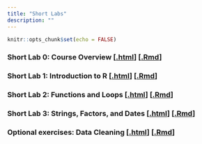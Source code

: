 ```yaml
---
title: "Short Labs"
description: ""
---
```


```r
knitr::opts_chunk$set(echo = FALSE)
```

### Short Lab 0: Course Overview [[.html](files/short-labs/short-lab-00_install.html)] [[.Rmd](https://raw.githubusercontent.com/peteragao/STAT302-AUT2021/base/files/short-labs/short-lab-00_install.Rmd)]

### Short Lab 1: Introduction to R [[.html](files/short-labs/short-lab-01_intro-to-R.html)] [[.Rmd](https://raw.githubusercontent.com/peteragao/STAT302-AUT2021/base/files/short-labs/short-lab-01_intro-to-R.Rmd)]

### Short Lab 2: Functions and Loops [[.html](files/short-labs/short-lab-02_fundamentals.html)] [[.Rmd](https://raw.githubusercontent.com/peteragao/STAT302-AUT2021/base/files/short-labs/short-lab-02_fundamentals.Rmd)]

### Short Lab 3: Strings, Factors, and Dates [[.html](files/short-labs/short-lab-03_strings.html)] [[.Rmd](https://raw.githubusercontent.com/peteragao/STAT302-AUT2021/base/files/short-labs/short-lab-03_strings.Rmd)]

### Optional exercises: Data Cleaning [[.html](files/short-labs/optional_data-cleaning.html)] [[.Rmd](https://raw.githubusercontent.com/peteragao/STAT302-AUT2021/base/files/short-labs/optional_data-cleaning.Rmd)]